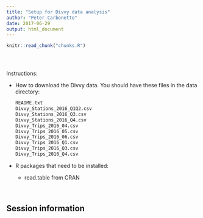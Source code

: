 ```yaml
---
title: "Setup for Divvy data analysis"
author: "Peter Carbonetto"
date: 2017-06-29
output: html_document
---
```


<!-- The file analysis/chunks.R contains chunks that define default settings
shared across the workflowr files. -->
```r
knitr::read_chunk("chunks.R")
```

<!-- Update knitr chunk options -->
```r
```

<!-- Insert the date the file was last updated -->
```r
```

<!-- Insert the code version (Git commit SHA1) if Git repository exists and R
 package git2r is installed -->
```r
```

Instructions:

+ How to download the Divvy data. You should have these files in the
data directory:

  ```bash
  README.txt
  Divvy_Stations_2016_Q1Q2.csv
  Divvy_Stations_2016_Q3.csv
  Divvy_Stations_2016_Q4.csv
  Divvy_Trips_2016_04.csv
  Divvy_Trips_2016_05.csv
  Divvy_Trips_2016_06.csv
  Divvy_Trips_2016_Q1.csv
  Divvy_Trips_2016_Q3.csv
  Divvy_Trips_2016_Q4.csv
  ```

+ R packages that need to be installed: 
    - read.table from CRAN

<br>

## Session information

```r
```